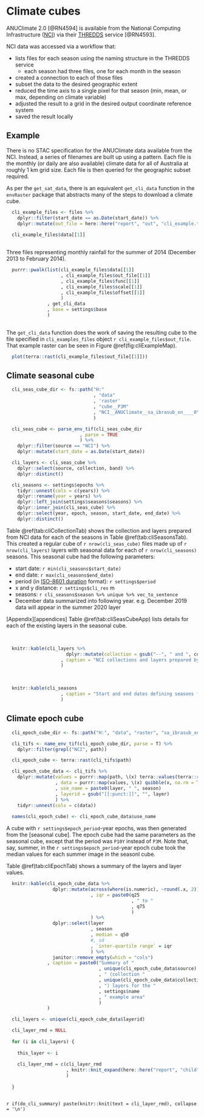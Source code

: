 
# Climate cubes

ANUClimate 2.0 [@RN4594] is available from the National Computing Infrastructure ([NCI](https://nci.org.au/)) via their [THREDDS](https://docs.unidata.ucar.edu/tds/4.6/adminguide/) service [@RN4593].

NCI data was accessed via a workflow that:

* lists files for each season using the naming structure in the THREDDS service
    + each season had three files, one for each month in the season
* created a connection to each of those files
* subset the data to the desired geographic extent
* reduced the time axis to a single pixel for that season (min, mean, or max, depending on climate variable)
* adjusted the result to a grid in the desired output coordinate reference system
* saved the result locally

## Example

There is no STAC specification for the ANUClimate data available from the NCI. Instead, a series of filenames are built up using a pattern. Each file is the monthly (or daily are also available) climate data for all of Australia at roughly 1 km grid size. Each file is then queried for the geographic subset required.

As per the `get_sat_data`, there is an equivalent `get_cli_data` function in the `envRaster` package that abstracts many of the steps to download a climate cube.

```r

  cli_example_files <- files %>%
    dplyr::filter(start_date == as.Date(start_date)) %>%
    dplyr::mutate(out_file = here::here("report", "out", "cli_example.tif"))
  
  cli_example_files$data[[1]]
  
```

Three files representing monthly rainfall for the summer of 2014 (December 2013 to February 2014).

```r
  
  purrr::pwalk(list(cli_example_files$data[[1]]
                    , cli_example_files$out_file[[1]]
                    , cli_example_files$func[[1]]
                    , cli_example_files$scale[[1]]
                    , cli_example_files$offset[[1]]
                    )
               , get_cli_data
               , base = settings$base
               )
  
```

The `get_cli_data` function does the work of saving the resulting cube to the file specified in `cli_examples_files` object `r cli_example_files$out_file`. That example raster can be seen in Figure \@ref(fig:cliExampleMap).

```r

  plot(terra::rast(cli_example_files$out_file[[1]]))

```

## Climate seasonal cube

```r

  cli_seas_cube_dir <- fs::path("H:"
                                , "data"
                                , 'raster'
                                , "cube__P3M"
                                , "NCI__ANUClimate__sa_ibrasub_xn____0"
                                )

  cli_seas_cube <- parse_env_tif(cli_seas_cube_dir
                           , parse = TRUE
                           ) %>%
    dplyr::filter(source == "NCI") %>%
    dplyr::mutate(start_date = as.Date(start_date))

  cli_layers <- cli_seas_cube %>%
    dplyr::select(source, collection, band) %>%
    dplyr::distinct()

  cli_seasons <- settings$epochs %>%
    tidyr::unnest(cols = c(years)) %>%
    dplyr::rename(year = years) %>%
    dplyr::left_join(settings$seasons$seasons) %>%
    dplyr::inner_join(cli_seas_cube) %>%
    dplyr::select(year, epoch, season, start_date, end_date) %>%
    dplyr::distinct()

```

Table \@ref(tab:cliCollectionTab) shows the collection and layers prepared from NCI data for each of the seasons in Table \@ref(tab:cliSeasonsTab). This created a regular cube of `r nrow(cli_seas_cube)` files made up of `r nrow(cli_layers)` layers with seasonal data for each of `r nrow(cli_seasons)` seasons. This seasonal cube had the following parameters:

* start date: `r min(cli_seasons$start_date)`
* end date: `r max(cli_seasons$end_date)`
* period (in [ISO-8601 duration](https://www.digi.com/resources/documentation/digidocs/90001488-13/reference/r_iso_8601_duration_format.htm) format): `r settings$period`
* x and y distance: `r settings$cli_res` m
* seasons: `r cli_seasons$season %>% unique %>% vec_to_sentence`
* December data summarized into following year. e.g. December 2019 data will appear in the summer 2020 layer

[Appendix][appendices] Table \@ref(tab:cliSeasCubeApp) lists details for each of the existing layers in the seasonal cube.

<br>

```r
  
  knitr::kable(cli_layers %>%
                      dplyr::mutate(collection = gsub("--", " and ", collection))
                    , caption = "NCI collections and layers prepared by envRas"
                    )

```

<br>

```r

  knitr::kable(cli_seasons
                    , caption = "Start and end dates defining seasons for preparing NCI layers"
                    )

```

## Climate epoch cube

```r

  cli_epoch_cube_dir <- fs::path("H:", "data", "raster", "sa_ibrasub_xn______0")

  cli_tifs <- name_env_tif(cli_epoch_cube_dir, parse = T) %>%
    dplyr::filter(grepl("NCI", path))

  cli_epoch_cube <- terra::rast(cli_tifs$path)

  cli_epoch_cube_data <- cli_tifs %>%
    dplyr::mutate(values = purrr::map(path, \(x) terra::values(terra::rast(x)))
                  , data = purrr::map(values, \(x) quibble(x, na.rm = TRUE))
                  , use_name = paste0(layer, " ", season)
                  , layerid = gsub("[[:punct:]]", "", layer)
                  ) %>%
    tidyr::unnest(cols = c(data))
  
  names(cli_epoch_cube) <- cli_epoch_cube_data$use_name

```

A cube with `r settings$epoch_period`-year epochs, was then generated from the [seasonal cube]. The epoch cube had the same parameters as the seasonal cube, except that the period was `P10Y` instead of `P3M`. Note that, say, summer, in the `r settings$epoch_period`-year epoch cube took the median values for each summer image in the seasonl cube.

Table \@ref(tab:cliEpochTab) shows a summary of the layers and layer values.

```r

  knitr::kable(cli_epoch_cube_data %>%
                 dplyr::mutate(across(where(is.numeric), ~round(.x, 2))
                               , iqr = paste0(q25
                                              , " to "
                                              , q75
                                              )
                               ) %>%
                 dplyr::select(layer
                               , season
                               , median = q50
                               #, sd
                               , `inter-quartile range` = iqr
                               ) %>%
                 janitor::remove_empty(which = "cols")
               , caption = paste0("Summary of "
                                  , unique(cli_epoch_cube_data$source)
                                  , " (collection "
                                  , unique(cli_epoch_cube_data$collection)
                                  , ") layers for the "
                                  , settings$name
                                  , " example area"
                                  )
               )

```

```r

  cli_layers <- unique(cli_epoch_cube_data$layerid)

  cli_layer_rmd = NULL
  
  for (i in cli_layers) {
    
    this_layer <- i
    
    cli_layer_rmd = c(cli_layer_rmd
                      , knitr::knit_expand(here::here("report", "child", "cli_layer_rmd.Rmd"))
                      )
    
  }
  
```

`r if(do_cli_summary) paste(knitr::knit(text = cli_layer_rmd), collapse = '\n')`
